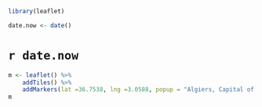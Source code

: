 

```r
library(leaflet)
```


```r
date.now <- date()
```

# `r date.now`

```r
m <- leaflet() %>%
    addTiles() %>%
    addMarkers(lat =36.7538, lng =3.0588, popup = "Algiers, Capital of algeria.")
m
```

